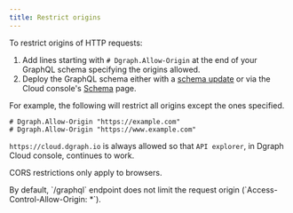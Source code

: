 ```yaml
---
title: Restrict origins
---
```



<DgraphWIP />

To restrict origins of HTTP requests:

1. Add lines starting with `# Dgraph.Allow-Origin` at the end of your GraphQL
   schema specifying the origins allowed.
2. Deploy the GraphQL schema either with a
   [schema update](/dgraph/graphql/api#using-updategqlschema-to-add-or-modify-a-schema)
   or via the Cloud console's [Schema](https://cloud.dgraph.io/_/schema) page.

For example, the following will restrict all origins except the ones specified.

```
# Dgraph.Allow-Origin "https://example.com"
# Dgraph.Allow-Origin "https://www.example.com"
```

`https://cloud.dgraph.io` is always allowed so that `API explorer`, in Dgraph
Cloud console, continues to work.

<Note>CORS restrictions only apply to browsers.</Note>

<Note>
  By default, `/graphql` endpoint does not limit the request origin
  (`Access-Control-Allow-Origin: *`).
</Note>
